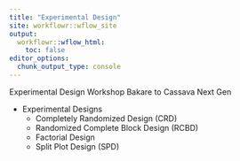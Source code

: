 ```yaml
---
title: "Experimental Design"
site: workflowr::wflow_site
output:
  workflowr::wflow_html:
    toc: false
editor_options:
  chunk_output_type: console
---
```


Experimental Design Workshop Bakare to Cassava Next Gen

- Experimental Designs
  - Completely Randomized Design (CRD)
  - Randomized Complete Block Design (RCBD)
  - Factorial Design
  - Split Plot Design (SPD)
